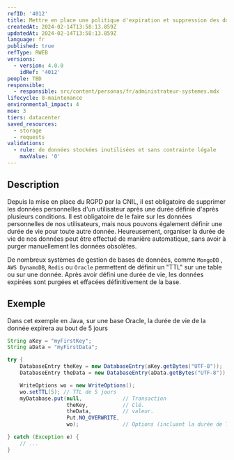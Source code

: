 ```yaml
---
refID: '4012'
title: Mettre en place une politique d'expiration et suppression des données
createdAt: 2024-02-14T13:58:13.859Z
updatedAt: 2024-02-14T13:58:13.859Z
language: fr
published: true
refType: RWEB
versions:
  - version: 4.0.0
    idRef: '4012'
people: TBD
responsible:
  - responsible: src/content/personas/fr/administrateur-systemes.mdx
lifecycle: 8-maintenance
environmental_impact: 4
moe: 3
tiers: datacenter
saved_resources:
  - storage
  - requests
validations:
  - rule: de données stockées inutilisées et sans contrainte légale
    maxValue: '0'
---
```


## Description

Depuis la mise en place du RGPD par la CNIL, il est obligatoire de supprimer les données personnelles d'un utilisateur
après une durée définie d'après plusieurs conditions. Il est obligatoire de le faire sur les données personnelles de nos
utilisateurs, mais nous pouvons également définir une durée de vie pour toute autre donnée. Heureusement, organiser la
durée de vie de nos données peut être effectué de manière automatique, sans avoir à purger manuellement les données obsolètes.

De nombreux systèmes de gestion de bases de données, comme `MongoDB` , `AWS DynamoDB`, `Redis` ou `Oracle` permettent de
définir un "TTL" sur une table ou sur une donnée.
Après avoir défini une durée de vie, les données expirées sont purgées et effacées définitivement de la base.

## Exemple

Dans cet exemple en Java, sur une base Oracle, la durée de vie de la donnée expirera au bout de 5 jours

```java
String aKey = "myFirstKey";
String aData = "myFirstData";

try {
    DatabaseEntry theKey = new DatabaseEntry(aKey.getBytes("UTF-8"));
    DatabaseEntry theData = new DatabaseEntry(aData.getBytes("UTF-8"));

    WriteOptions wo = new WriteOptions();
    wo.setTTL(5); // TTL de 5 jours
    myDatabase.put(null,             // Transaction 
                   theKey,           // Clé.
                   theData,          // valeur.
                   Put.NO_OVERWRITE, 
                   wo);              // Options (incluant la durée de TTL).

} catch (Exception e) {
    // ...
} 
```
